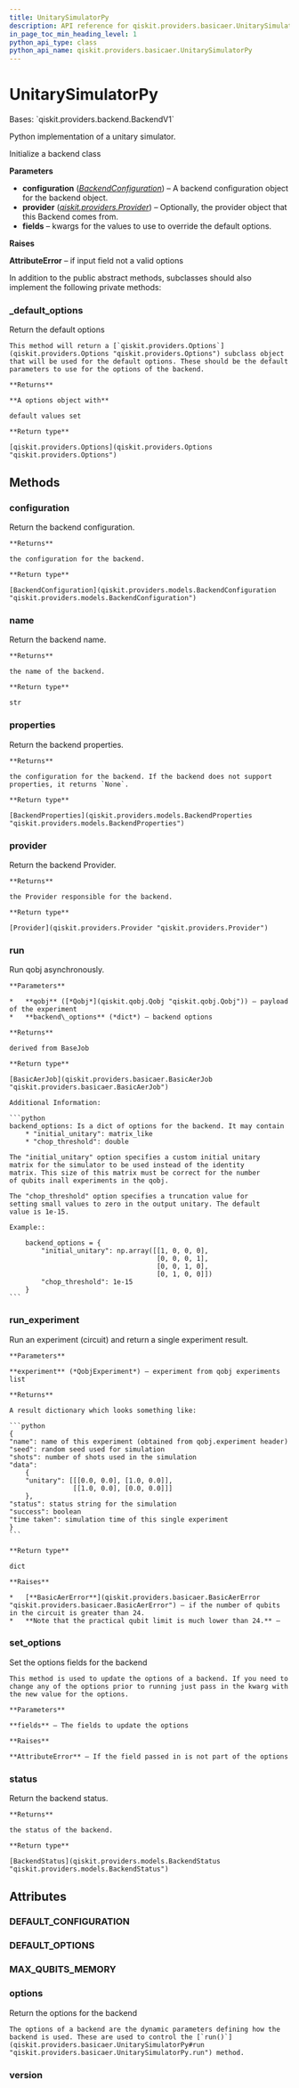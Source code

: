```yaml
---
title: UnitarySimulatorPy
description: API reference for qiskit.providers.basicaer.UnitarySimulatorPy
in_page_toc_min_heading_level: 1
python_api_type: class
python_api_name: qiskit.providers.basicaer.UnitarySimulatorPy
---
```


# UnitarySimulatorPy

<Class id="qiskit.providers.basicaer.UnitarySimulatorPy" github="https://github.com/qiskit/qiskit/tree/stable/0.19/qiskit/providers/basicaer/unitary_simulator.py" signature="UnitarySimulatorPy(configuration=None, provider=None, **fields)">
  Bases: `qiskit.providers.backend.BackendV1`

  Python implementation of a unitary simulator.

  Initialize a backend class

  **Parameters**

  *   **configuration** ([*BackendConfiguration*](qiskit.providers.models.BackendConfiguration "qiskit.providers.models.BackendConfiguration")) – A backend configuration object for the backend object.
  *   **provider** ([*qiskit.providers.Provider*](qiskit.providers.Provider "qiskit.providers.Provider")) – Optionally, the provider object that this Backend comes from.
  *   **fields** – kwargs for the values to use to override the default options.

  **Raises**

  **AttributeError** – if input field not a valid options

  In addition to the public abstract methods, subclasses should also implement the following private methods:

  ### \_default\_options

  <Function id="qiskit.providers.basicaer.UnitarySimulatorPy._default_options" name="_default_options" signature="classmethod _default_options()">
    Return the default options

    This method will return a [`qiskit.providers.Options`](qiskit.providers.Options "qiskit.providers.Options") subclass object that will be used for the default options. These should be the default parameters to use for the options of the backend.

    **Returns**

    **A options object with**

    default values set

    **Return type**

    [qiskit.providers.Options](qiskit.providers.Options "qiskit.providers.Options")
  </Function>

  ## Methods

  ### configuration

  <Function id="qiskit.providers.basicaer.UnitarySimulatorPy.configuration" name="configuration" signature="UnitarySimulatorPy.configuration()">
    Return the backend configuration.

    **Returns**

    the configuration for the backend.

    **Return type**

    [BackendConfiguration](qiskit.providers.models.BackendConfiguration "qiskit.providers.models.BackendConfiguration")
  </Function>

  ### name

  <Function id="qiskit.providers.basicaer.UnitarySimulatorPy.name" name="name" signature="UnitarySimulatorPy.name()">
    Return the backend name.

    **Returns**

    the name of the backend.

    **Return type**

    str
  </Function>

  ### properties

  <Function id="qiskit.providers.basicaer.UnitarySimulatorPy.properties" name="properties" signature="UnitarySimulatorPy.properties()">
    Return the backend properties.

    **Returns**

    the configuration for the backend. If the backend does not support properties, it returns `None`.

    **Return type**

    [BackendProperties](qiskit.providers.models.BackendProperties "qiskit.providers.models.BackendProperties")
  </Function>

  ### provider

  <Function id="qiskit.providers.basicaer.UnitarySimulatorPy.provider" name="provider" signature="UnitarySimulatorPy.provider()">
    Return the backend Provider.

    **Returns**

    the Provider responsible for the backend.

    **Return type**

    [Provider](qiskit.providers.Provider "qiskit.providers.Provider")
  </Function>

  ### run

  <Function id="qiskit.providers.basicaer.UnitarySimulatorPy.run" name="run" signature="UnitarySimulatorPy.run(qobj, **backend_options)">
    Run qobj asynchronously.

    **Parameters**

    *   **qobj** ([*Qobj*](qiskit.qobj.Qobj "qiskit.qobj.Qobj")) – payload of the experiment
    *   **backend\_options** (*dict*) – backend options

    **Returns**

    derived from BaseJob

    **Return type**

    [BasicAerJob](qiskit.providers.basicaer.BasicAerJob "qiskit.providers.basicaer.BasicAerJob")

    Additional Information:

    ```python
    backend_options: Is a dict of options for the backend. It may contain
        * "initial_unitary": matrix_like
        * "chop_threshold": double

    The "initial_unitary" option specifies a custom initial unitary
    matrix for the simulator to be used instead of the identity
    matrix. This size of this matrix must be correct for the number
    of qubits inall experiments in the qobj.

    The "chop_threshold" option specifies a truncation value for
    setting small values to zero in the output unitary. The default
    value is 1e-15.

    Example::

        backend_options = {
            "initial_unitary": np.array([[1, 0, 0, 0],
                                         [0, 0, 0, 1],
                                         [0, 0, 1, 0],
                                         [0, 1, 0, 0]])
            "chop_threshold": 1e-15
        }
    ```
  </Function>

  ### run\_experiment

  <Function id="qiskit.providers.basicaer.UnitarySimulatorPy.run_experiment" name="run_experiment" signature="UnitarySimulatorPy.run_experiment(experiment)">
    Run an experiment (circuit) and return a single experiment result.

    **Parameters**

    **experiment** (*QobjExperiment*) – experiment from qobj experiments list

    **Returns**

    A result dictionary which looks something like:

    ```python
    {
    "name": name of this experiment (obtained from qobj.experiment header)
    "seed": random seed used for simulation
    "shots": number of shots used in the simulation
    "data":
        {
        "unitary": [[[0.0, 0.0], [1.0, 0.0]],
                    [[1.0, 0.0], [0.0, 0.0]]]
        },
    "status": status string for the simulation
    "success": boolean
    "time taken": simulation time of this single experiment
    }
    ```

    **Return type**

    dict

    **Raises**

    *   [**BasicAerError**](qiskit.providers.basicaer.BasicAerError "qiskit.providers.basicaer.BasicAerError") – if the number of qubits in the circuit is greater than 24.
    *   **Note that the practical qubit limit is much lower than 24.** –
  </Function>

  ### set\_options

  <Function id="qiskit.providers.basicaer.UnitarySimulatorPy.set_options" name="set_options" signature="UnitarySimulatorPy.set_options(**fields)">
    Set the options fields for the backend

    This method is used to update the options of a backend. If you need to change any of the options prior to running just pass in the kwarg with the new value for the options.

    **Parameters**

    **fields** – The fields to update the options

    **Raises**

    **AttributeError** – If the field passed in is not part of the options
  </Function>

  ### status

  <Function id="qiskit.providers.basicaer.UnitarySimulatorPy.status" name="status" signature="UnitarySimulatorPy.status()">
    Return the backend status.

    **Returns**

    the status of the backend.

    **Return type**

    [BackendStatus](qiskit.providers.models.BackendStatus "qiskit.providers.models.BackendStatus")
  </Function>

  ## Attributes

  ### DEFAULT\_CONFIGURATION

  <Attribute id="qiskit.providers.basicaer.UnitarySimulatorPy.DEFAULT_CONFIGURATION" name="DEFAULT_CONFIGURATION" attributeValue="= {'backend_name': 'unitary_simulator', 'backend_version': '1.1.0', 'basis_gates': ['u1', 'u2', 'u3', 'rz', 'sx', 'x', 'cx', 'id', 'unitary'], 'conditional': False, 'coupling_map': None, 'description': 'A python simulator for unitary matrix corresponding to a circuit', 'gates': [{'name': 'u1', 'parameters': ['lambda'], 'qasm_def': 'gate u1(lambda) q { U(0,0,lambda) q; }'}, {'name': 'u2', 'parameters': ['phi', 'lambda'], 'qasm_def': 'gate u2(phi,lambda) q { U(pi/2,phi,lambda) q; }'}, {'name': 'u3', 'parameters': ['theta', 'phi', 'lambda'], 'qasm_def': 'gate u3(theta,phi,lambda) q { U(theta,phi,lambda) q; }'}, {'name': 'rz', 'parameters': ['phi'], 'qasm_def': 'gate rz(phi) q { U(0,0,phi) q; }'}, {'name': 'sx', 'parameters': [], 'qasm_def': 'gate sx(phi) q { U(pi/2,7*pi/2,pi/2) q; }'}, {'name': 'x', 'parameters': [], 'qasm_def': 'gate x q { U(pi,7*pi/2,pi/2) q; }'}, {'name': 'cx', 'parameters': [], 'qasm_def': 'gate cx c,t { CX c,t; }'}, {'name': 'id', 'parameters': [], 'qasm_def': 'gate id a { U(0,0,0) a; }'}, {'name': 'unitary', 'parameters': ['matrix'], 'qasm_def': 'unitary(matrix) q1, q2,...'}], 'local': True, 'max_shots': 65536, 'memory': False, 'n_qubits': 16, 'open_pulse': False, 'simulator': True, 'url': 'https://github.com/Qiskit/qiskit-terra'}" />

  ### DEFAULT\_OPTIONS

  <Attribute id="qiskit.providers.basicaer.UnitarySimulatorPy.DEFAULT_OPTIONS" name="DEFAULT_OPTIONS" attributeValue="= {'chop_threshold': 1e-15, 'initial_unitary': None}" />

  ### MAX\_QUBITS\_MEMORY

  <Attribute id="qiskit.providers.basicaer.UnitarySimulatorPy.MAX_QUBITS_MEMORY" name="MAX_QUBITS_MEMORY" attributeValue="= 16" />

  ### options

  <Attribute id="qiskit.providers.basicaer.UnitarySimulatorPy.options" name="options">
    Return the options for the backend

    The options of a backend are the dynamic parameters defining how the backend is used. These are used to control the [`run()`](qiskit.providers.basicaer.UnitarySimulatorPy#run "qiskit.providers.basicaer.UnitarySimulatorPy.run") method.
  </Attribute>

  ### version

  <Attribute id="qiskit.providers.basicaer.UnitarySimulatorPy.version" name="version" attributeValue="= 1" />
</Class>

